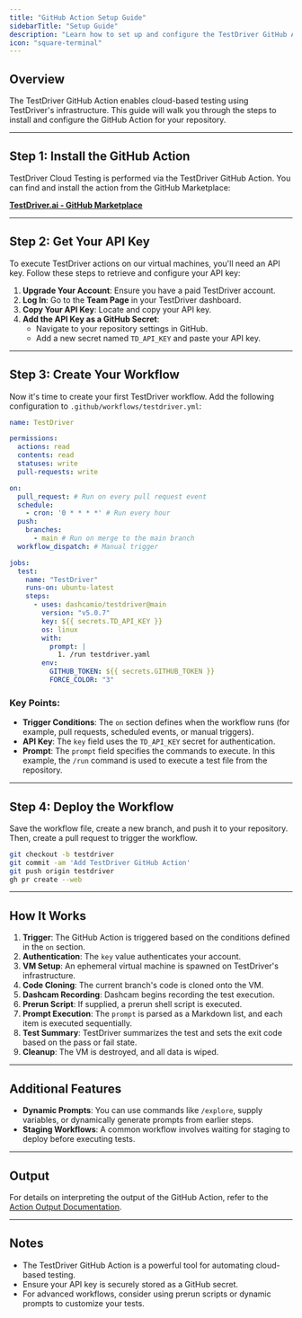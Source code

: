 ```yaml
---
title: "GitHub Action Setup Guide"
sidebarTitle: "Setup Guide"
description: "Learn how to set up and configure the TestDriver GitHub Action for automated cloud-based testing in your CI/CD workflows."
icon: "square-terminal"
---
```


## Overview
The TestDriver GitHub Action enables cloud-based testing using TestDriver's infrastructure. This guide will walk you through the steps to install and configure the GitHub Action for your repository.

---

## Step 1: Install the GitHub Action
TestDriver Cloud Testing is performed via the TestDriver GitHub Action. You can find and install the action from the GitHub Marketplace:

[**TestDriver.ai - GitHub Marketplace**](https://github.com/marketplace/actions/testdriver-ai)

---

## Step 2: Get Your API Key
To execute TestDriver actions on our virtual machines, you'll need an API key. Follow these steps to retrieve and configure your API key:

1. **Upgrade Your Account**: Ensure you have a paid TestDriver account.
2. **Log In**: Go to the **Team Page** in your TestDriver dashboard.
3. **Copy Your API Key**: Locate and copy your API key.
4. **Add the API Key as a GitHub Secret**:
   - Navigate to your repository settings in GitHub.
   - Add a new secret named `TD_API_KEY` and paste your API key.

---

## Step 3: Create Your Workflow
Now it's time to create your first TestDriver workflow. Add the following configuration to `.github/workflows/testdriver.yml`:

```yaml
name: TestDriver

permissions:
  actions: read
  contents: read
  statuses: write
  pull-requests: write

on:
  pull_request: # Run on every pull request event
  schedule:
    - cron: '0 * * * *' # Run every hour
  push:
    branches:
      - main # Run on merge to the main branch
  workflow_dispatch: # Manual trigger

jobs:
  test:
    name: "TestDriver"
    runs-on: ubuntu-latest
    steps:
      - uses: dashcamio/testdriver@main
        version: "v5.0.7"
        key: ${{ secrets.TD_API_KEY }}
        os: linux
        with:
          prompt: |
            1. /run testdriver.yaml
        env:
          GITHUB_TOKEN: ${{ secrets.GITHUB_TOKEN }}
          FORCE_COLOR: "3"
```

### Key Points:
- **Trigger Conditions**: The `on` section defines when the workflow runs (for example, pull requests, scheduled events, or manual triggers).
- **API Key**: The `key` field uses the `TD_API_KEY` secret for authentication.
- **Prompt**: The `prompt` field specifies the commands to execute. In this example, the `/run` command is used to execute a test file from the repository.

---

## Step 4: Deploy the Workflow
Save the workflow file, create a new branch, and push it to your repository. Then, create a pull request to trigger the workflow.

```bash
git checkout -b testdriver
git commit -am 'Add TestDriver GitHub Action'
git push origin testdriver
gh pr create --web
```

---

## How It Works
1. **Trigger**: The GitHub Action is triggered based on the conditions defined in the `on` section.
2. **Authentication**: The `key` value authenticates your account.
3. **VM Setup**: An ephemeral virtual machine is spawned on TestDriver's infrastructure.
4. **Code Cloning**: The current branch's code is cloned onto the VM.
5. **Dashcam Recording**: Dashcam begins recording the test execution.
6. **Prerun Script**: If supplied, a prerun shell script is executed.
7. **Prompt Execution**: The `prompt` is parsed as a Markdown list, and each item is executed sequentially.
8. **Test Summary**: TestDriver summarizes the test and sets the exit code based on the pass or fail state.
9. **Cleanup**: The VM is destroyed, and all data is wiped.

---

## Additional Features
- **Dynamic Prompts**: You can use commands like `/explore`, supply variables, or dynamically generate prompts from earlier steps.
- **Staging Workflows**: A common workflow involves waiting for staging to deploy before executing tests.

---

## Output
For details on interpreting the output of the GitHub Action, refer to the [Action Output Documentation](action/output).

---

## Notes
- The TestDriver GitHub Action is a powerful tool for automating cloud-based testing.
- Ensure your API key is securely stored as a GitHub secret.
- For advanced workflows, consider using prerun scripts or dynamic prompts to customize your tests.
